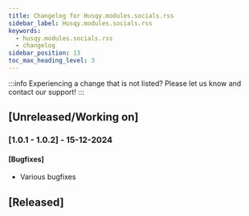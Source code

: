 ```yaml
---
title: Changelog for Husqy.modules.socials.rss
sidebar_label: Husqy.modules.socials.rss
keywords:
  - husqy.modules.socials.rss
  - changelog
sidebar_position: 13
toc_max_heading_level: 3
---
```


:::info
Experiencing a change that is not listed? Please let us know and contact our support!
:::

## [Unreleased/Working on]

### [1.0.1 - 1.0.2] - 15-12-2024

#### [Bugfixes]

- Various bugfixes

## [Released]
